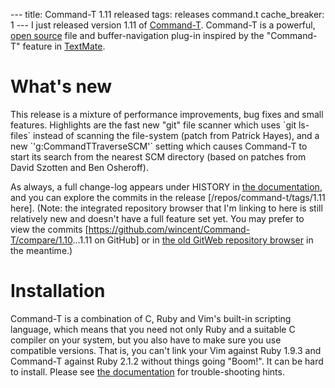 ---
title: Command-T 1.11 released
tags: releases command.t
cache_breaker: 1
---
I just released version 1.11 of [[Command-T]]. Command-T is a powerful, [[open source]] file and buffer-navigation plug-in inspired by the "Command-T" feature in [[TextMate]].

= What's new =

This release is a mixture of performance improvements, bug fixes and small features. Highlights are the fast new "git" file scanner which uses `git ls-files` instead of scanning the file-system (patch from Patrick Hayes), and a new `'g:CommandTTraverseSCM'` setting which causes Command-T to start its search from the nearest SCM directory (based on patches from David Szotten and Ben Osheroff).

As always, a full change-log appears under HISTORY in [http://git.wincent.com/command-t.git/blob_plain/1.11:/doc/command-t.txt the documentation], and you can explore the commits in the release [/repos/command-t/tags/1.11 here]. (Note: the integrated repository browser that I'm linking to here is still relatively new and doesn't have a full feature set yet. You may prefer to view the commits [https://github.com/wincent/Command-T/compare/1.10...1.11 on GitHub] or in [http://git.wincent.com/command-t.git/shortlog/refs/tags/1.11 the old GitWeb repository browser] in the meantime.)

= Installation =

Command-T is a combination of C, Ruby and Vim's built-in scripting language, which means that you need not only Ruby and a suitable C compiler on your system, but you also have to make sure you use compatible versions. That is, you can't link your Vim against Ruby 1.9.3 and Command-T against Ruby 2.1.2 without things going "Boom!". It can be hard to install. Please see [http://git.wincent.com/command-t.git/blob_plain/HEAD:/doc/command-t.txt the documentation] for trouble-shooting hints.
